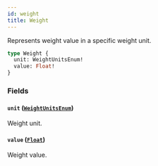```yaml
---
id: weight
title: Weight
---
```



Represents weight value in a specific weight unit.

```graphql
type Weight {
  unit: WeightUnitsEnum!
  value: Float!
}
```


### Fields

#### `unit` ([`WeightUnitsEnum`](../../../developer/api-reference/enums/weight-units-enum))

Weight unit.


#### `value` ([`Float`](../../../developer/api-reference/scalars/float))

Weight value.




